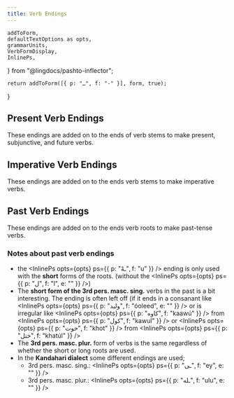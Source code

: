 ```yaml
---
title: Verb Endings
---
```


<!-- 

Copyright (c) 2021 lingdocs.com 

The content of the chapters/book is licensed by a
Attribution-ShareAlike 4.0 International License (CC BY-SA 4.0)
https://creativecommons.org/licenses/by-sa/4.0/
https://creativecommons.org/licenses/by-sa/4.0/legalcode
    
-->


    addToForm,
    defaultTextOptions as opts,
    grammarUnits,
    VerbFormDisplay,
    InlinePs,
} from "@lingdocs/pashto-inflector";

    return addToForm([{ p: "ـ", f: "-" }], form, true);
}

## Present Verb Endings

These endings are added on to the ends of <Link to="/verbs/roots-and-stems/">verb stems</Link> to make present, subjunctive, and future verbs.

<VerbFormDisplay
    displayForm={addTail(grammarUnits.presentEndings)}
    textOptions={opts}
/>

## Imperative Verb Endings

These endings are added on to the ends <Link to="/verbs/roots-and-stems/">verb stems</Link> to make imperative verbs.

<VerbFormDisplay
    displayForm={addTail(grammarUnits.imperativeEndings)}
    textOptions={opts}
/>

## Past Verb Endings

These endings are added on to the ends <Link to="/verbs/roots-and-stems/">verb roots</Link> to make past-tense verbs.

<VerbFormDisplay
    displayForm={addTail(grammarUnits.pastEndings.short)}
    textOptions={opts}
/>

### Notes about past verb endings

- the <InlinePs opts={opts} ps={{ p: "ـهْ", f: "u" }} /> ending is only used with the <strong>short</strong> forms of the roots. (without the <InlinePs opts={opts} ps={{ p: "ل", f: "l", e: "" }} />)
- The **short form of the 3rd pers. masc. sing.** verbs in the past is a bit interesting. The ending is often left off (if it ends in a consanant like <InlinePs opts={opts} ps={{ p: "ولید", f: "óoleed", e: "" }} /> or is irregular like <InlinePs opts={opts} ps={{ p: "کاوه", f: "kaawú" }} /> from <InlinePs opts={opts} ps={{ p: "کول", f: "kawul" }} /> or <InlinePs opts={opts} ps={{ p: "خوت", f: "khot" }} /> from <InlinePs opts={opts} ps={{ p: "ختل", f: "khatúl" }} />
- The **3rd pers. masc. plur.** form of verbs is the same regardless of whether the short or long roots are used.
- In the **Kandahari dialect** some different endings are used;
    - 3rd pers. masc. sing.: <InlinePs opts={opts} ps={{ p: "ـی", f: "ey", e: "" }} />
    - 3rd pers. masc. plur.: <InlinePs opts={opts} ps={{ p: "ـله", f: "ulu", e: "" }} />

